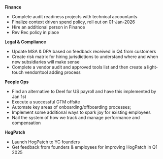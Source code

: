 **Finance** <TeamMember name="Janani K" photo /> <TeamMember name="Fraser Hopper" photo />

-   Complete audit readiness projects with technical accountants
-   Finalize context driven spend policy, roll out on 01-Jan-2026
-   Hire an additional person in Finance
-   Rev Rec policy in place

**Legal & Compliance** <TeamMember name="Hector Rodriguez" photo />

-   Update MSA & DPA based on feedback received in Q4 from customers
-   Create risk matrix for hiring jurisdictions to understand where and when new subsidiaries will make sense
-   Complete a vendor audit and approved tools list and then create a light-touch vendor/tool adding process

**People Ops** <TeamMember name="Kendal Ijeh" photo /> <TeamMember name="Tara Alcantarilla-Howard" photo />

-   Find an alternative to Deel for US payroll and have this implemented by Jan 1st
-   Execute a successful GTM offsite
-   Automate key areas of onboarding/offboarding processes;
-   Implement some additional ways to spark joy for existing employees
-   Nail the system of how we track and manage performance and compensation

**HogPatch** <TeamMember name="Judy Opperwall" photo />

-   Launch HogPatch to YC founders
-   Get feedback from founders & employees for improving HogPatch in Q1 2025
